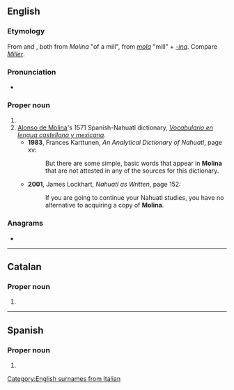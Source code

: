 {{also|molina|moliná}}
==English==
{{wikipedia}}

===Etymology===
From {{etyl|es|en}} and {{etyl|it|en}}, both from {{etyl|la|en}} ''Molina'' "of a mill", from ''[[mola]]'' "mill" + ''[[-ina]]''. Compare ''[[Miller]]''.

===Pronunciation===
* {{IPA|/mɵˈlinə/|lang=en}}

===Proper noun===
{{en-proper noun}}

# {{surname|from=Spanish}}
# [[w:Alonso de Molina|Alonso de Molina]]'s 1571 Spanish-Nahuatl dictionary, ''[[w:Vocabulario en lengua castellana y mexicana|Vocabulario en lengua castellana y mexicana]]''.
#* '''1983''', Frances Karttunen, ''An Analytical Dictionary of Nahuatl'', page xv:
#*: But there are some simple, basic words that appear in '''Molina''' that are not attested in any of the sources for this dictionary.
#* '''2001''', James Lockhart, ''Nahuatl as Written'', page 152:
#*: If you are going to continue your Nahuatl studies, you have no alternative to acquiring a copy of '''Molina'''.

===Anagrams===
* {{anagrams|en|aminol|lamino-|monial|nomial|oilman}}

[[Category:English surnames from Italian]]

----

==Catalan==

===Proper noun===
{{ca-proper noun|f}}

# {{l|en|Molina}}

----

==Spanish==

===Proper noun===
{{es-proper noun}}

# {{surname|lang=es}}